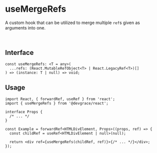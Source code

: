 # useMergeRefs

A custom hook that can be utilized to merge multiple `ref`s given as arguments into one.

<br />

## Interface
```tsx
const useMergeRefs: <T = any>(
  ...refs: (React.MutableRefObject<T> | React.LegacyRef<T>)[]
) => (instance: T | null) => void;
```

## Usage

```tsx
import React, { forwardRef, useRef } from 'react';
import { useMergeRefs } from '@devgrace/react';

interface Props {
  /* ... */
}

const Example = forwardRef<HTMLDivElement, Props>((props, ref) => {
  const childRef = useRef<HTMLDivElement | null>(null);

  return <div ref={useMergeRefs(childRef, ref)}>{/* ... */}</div>;
});
```